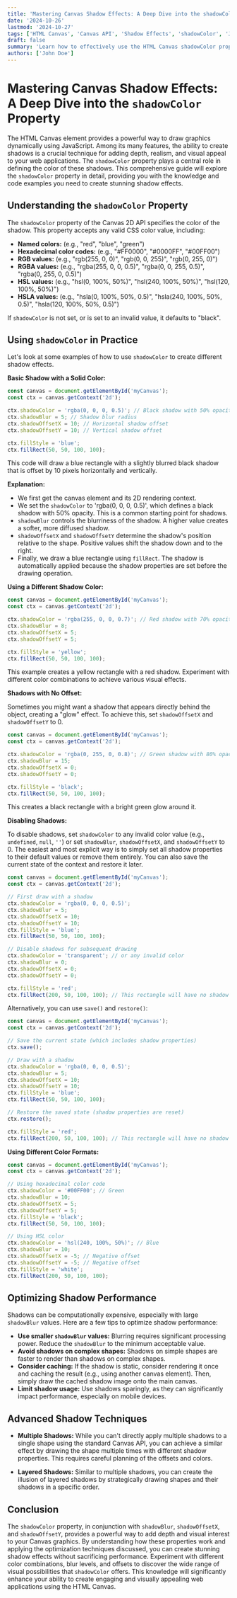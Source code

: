 ```yaml
---
title: 'Mastering Canvas Shadow Effects: A Deep Dive into the shadowColor Property'
date: '2024-10-26'
lastmod: '2024-10-27'
tags: ['HTML Canvas', 'Canvas API', 'Shadow Effects', 'shadowColor', 'JavaScript', 'Graphics Programming', 'Web Development']
draft: false
summary: 'Learn how to effectively use the HTML Canvas shadowColor property to create stunning visual effects and add depth to your web graphics. This comprehensive guide provides in-depth explanations, code examples, and best practices.'
authors: ['John Doe']
---
```


# Mastering Canvas Shadow Effects: A Deep Dive into the `shadowColor` Property

The HTML Canvas element provides a powerful way to draw graphics dynamically using JavaScript. Among its many features, the ability to create shadows is a crucial technique for adding depth, realism, and visual appeal to your web applications. The `shadowColor` property plays a central role in defining the color of these shadows.  This comprehensive guide will explore the `shadowColor` property in detail, providing you with the knowledge and code examples you need to create stunning shadow effects.

## Understanding the `shadowColor` Property

The `shadowColor` property of the Canvas 2D API specifies the color of the shadow. This property accepts any valid CSS color value, including:

*   **Named colors:** (e.g., "red", "blue", "green")
*   **Hexadecimal color codes:** (e.g., "#FF0000", "#0000FF", "#00FF00")
*   **RGB values:** (e.g., "rgb(255, 0, 0)", "rgb(0, 0, 255)", "rgb(0, 255, 0)")
*   **RGBA values:** (e.g., "rgba(255, 0, 0, 0.5)", "rgba(0, 0, 255, 0.5)", "rgba(0, 255, 0, 0.5)")
*   **HSL values:** (e.g., "hsl(0, 100%, 50%)", "hsl(240, 100%, 50%)", "hsl(120, 100%, 50%)")
*   **HSLA values:** (e.g., "hsla(0, 100%, 50%, 0.5)", "hsla(240, 100%, 50%, 0.5)", "hsla(120, 100%, 50%, 0.5)")

If `shadowColor` is not set, or is set to an invalid value, it defaults to "black".

## Using `shadowColor` in Practice

Let's look at some examples of how to use `shadowColor` to create different shadow effects.

**Basic Shadow with a Solid Color:**

```javascript
const canvas = document.getElementById('myCanvas');
const ctx = canvas.getContext('2d');

ctx.shadowColor = 'rgba(0, 0, 0, 0.5)'; // Black shadow with 50% opacity
ctx.shadowBlur = 5; // Shadow blur radius
ctx.shadowOffsetX = 10; // Horizontal shadow offset
ctx.shadowOffsetY = 10; // Vertical shadow offset

ctx.fillStyle = 'blue';
ctx.fillRect(50, 50, 100, 100);
```

This code will draw a blue rectangle with a slightly blurred black shadow that is offset by 10 pixels horizontally and vertically.

**Explanation:**

*   We first get the canvas element and its 2D rendering context.
*   We set the `shadowColor` to 'rgba(0, 0, 0, 0.5)', which defines a black shadow with 50% opacity. This is a common starting point for shadows.
*   `shadowBlur` controls the blurriness of the shadow.  A higher value creates a softer, more diffused shadow.
*   `shadowOffsetX` and `shadowOffsetY` determine the shadow's position relative to the shape. Positive values shift the shadow down and to the right.
*   Finally, we draw a blue rectangle using `fillRect`. The shadow is automatically applied because the shadow properties are set before the drawing operation.

**Using a Different Shadow Color:**

```javascript
const canvas = document.getElementById('myCanvas');
const ctx = canvas.getContext('2d');

ctx.shadowColor = 'rgba(255, 0, 0, 0.7)'; // Red shadow with 70% opacity
ctx.shadowBlur = 8;
ctx.shadowOffsetX = 5;
ctx.shadowOffsetY = 5;

ctx.fillStyle = 'yellow';
ctx.fillRect(50, 50, 100, 100);
```

This example creates a yellow rectangle with a red shadow.  Experiment with different color combinations to achieve various visual effects.

**Shadows with No Offset:**

Sometimes you might want a shadow that appears directly behind the object, creating a "glow" effect.  To achieve this, set `shadowOffsetX` and `shadowOffsetY` to 0.

```javascript
const canvas = document.getElementById('myCanvas');
const ctx = canvas.getContext('2d');

ctx.shadowColor = 'rgba(0, 255, 0, 0.8)'; // Green shadow with 80% opacity
ctx.shadowBlur = 15;
ctx.shadowOffsetX = 0;
ctx.shadowOffsetY = 0;

ctx.fillStyle = 'black';
ctx.fillRect(50, 50, 100, 100);
```

This creates a black rectangle with a bright green glow around it.

**Disabling Shadows:**

To disable shadows, set `shadowColor` to any invalid color value (e.g., `undefined`, `null`, `''`) or set `shadowBlur`, `shadowOffsetX`, and `shadowOffsetY` to 0.  The easiest and most explicit way is to simply set all shadow properties to their default values or remove them entirely.  You can also save the current state of the context and restore it later.

```javascript
const canvas = document.getElementById('myCanvas');
const ctx = canvas.getContext('2d');

// First draw with a shadow
ctx.shadowColor = 'rgba(0, 0, 0, 0.5)';
ctx.shadowBlur = 5;
ctx.shadowOffsetX = 10;
ctx.shadowOffsetY = 10;
ctx.fillStyle = 'blue';
ctx.fillRect(50, 50, 100, 100);

// Disable shadows for subsequent drawing
ctx.shadowColor = 'transparent'; // or any invalid color
ctx.shadowBlur = 0;
ctx.shadowOffsetX = 0;
ctx.shadowOffsetY = 0;

ctx.fillStyle = 'red';
ctx.fillRect(200, 50, 100, 100); // This rectangle will have no shadow
```

Alternatively, you can use `save()` and `restore()`:

```javascript
const canvas = document.getElementById('myCanvas');
const ctx = canvas.getContext('2d');

// Save the current state (which includes shadow properties)
ctx.save();

// Draw with a shadow
ctx.shadowColor = 'rgba(0, 0, 0, 0.5)';
ctx.shadowBlur = 5;
ctx.shadowOffsetX = 10;
ctx.shadowOffsetY = 10;
ctx.fillStyle = 'blue';
ctx.fillRect(50, 50, 100, 100);

// Restore the saved state (shadow properties are reset)
ctx.restore();

ctx.fillStyle = 'red';
ctx.fillRect(200, 50, 100, 100); // This rectangle will have no shadow
```

**Using Different Color Formats:**

```javascript
const canvas = document.getElementById('myCanvas');
const ctx = canvas.getContext('2d');

// Using hexadecimal color code
ctx.shadowColor = '#00FF00'; // Green
ctx.shadowBlur = 10;
ctx.shadowOffsetX = 5;
ctx.shadowOffsetY = 5;
ctx.fillStyle = 'black';
ctx.fillRect(50, 50, 100, 100);

// Using HSL color
ctx.shadowColor = 'hsl(240, 100%, 50%)'; // Blue
ctx.shadowBlur = 10;
ctx.shadowOffsetX = -5; // Negative offset
ctx.shadowOffsetY = -5; // Negative offset
ctx.fillStyle = 'white';
ctx.fillRect(200, 50, 100, 100);
```

## Optimizing Shadow Performance

Shadows can be computationally expensive, especially with large `shadowBlur` values. Here are a few tips to optimize shadow performance:

*   **Use smaller `shadowBlur` values:**  Blurring requires significant processing power.  Reduce the `shadowBlur` to the minimum acceptable value.
*   **Avoid shadows on complex shapes:** Shadows on simple shapes are faster to render than shadows on complex shapes.
*   **Consider caching:** If the shadow is static, consider rendering it once and caching the result (e.g., using another canvas element). Then, simply draw the cached shadow image onto the main canvas.
*   **Limit shadow usage:** Use shadows sparingly, as they can significantly impact performance, especially on mobile devices.

## Advanced Shadow Techniques

*   **Multiple Shadows:** While you can't directly apply multiple shadows to a single shape using the standard Canvas API, you can achieve a similar effect by drawing the shape multiple times with different shadow properties.  This requires careful planning of the offsets and colors.

*   **Layered Shadows:** Similar to multiple shadows, you can create the illusion of layered shadows by strategically drawing shapes and their shadows in a specific order.

## Conclusion

The `shadowColor` property, in conjunction with `shadowBlur`, `shadowOffsetX`, and `shadowOffsetY`, provides a powerful way to add depth and visual interest to your Canvas graphics. By understanding how these properties work and applying the optimization techniques discussed, you can create stunning shadow effects without sacrificing performance. Experiment with different color combinations, blur levels, and offsets to discover the wide range of visual possibilities that `shadowColor` offers.  This knowledge will significantly enhance your ability to create engaging and visually appealing web applications using the HTML Canvas.